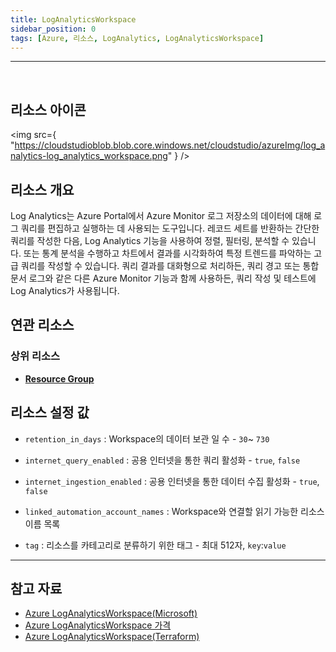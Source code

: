 ```yaml
---
title: LogAnalyticsWorkspace
sidebar_position: 0
tags: [Azure, 리소스, LogAnalytics, LogAnalyticsWorkspace]
---
```


<hr />
<br />

## 리소스 아이콘

<img
    src={
        "https://cloudstudioblob.blob.core.windows.net/cloudstudio/azureImg/log_analytics-log_analytics_workspace.png"
    }
/>

## 리소스 개요

Log Analytics는 Azure Portal에서 Azure Monitor 로그 저장소의 데이터에 대해 로그 쿼리를 편집하고 실행하는 데 사용되는 도구입니다.
레코드 세트를 반환하는 간단한 쿼리를 작성한 다음, Log Analytics 기능을 사용하여 정렬, 필터링, 분석할 수 있습니다. 또는 통계 분석을 수행하고 차트에서 결과를 시각화하여 특정 트렌드를 파악하는 고급 쿼리를 작성할 수 있습니다.
쿼리 결과를 대화형으로 처리하든, 쿼리 경고 또는 통합 문서 로그와 같은 다른 Azure Monitor 기능과 함께 사용하든, 쿼리 작성 및 테스트에 Log Analytics가 사용됩니다.

## 연관 리소스

### 상위 리소스

-   [**Resource Group**](https://docs.cstudio.app/docs/resource/azure/Base/ResourceGroup)

## 리소스 설정 값

-   `retention_in_days` : Workspace의 데이터 보관 일 수 - `30`~ `730`

-   `internet_query_enabled` : 공용 인터넷을 통한 쿼리 활성화 - `true`, `false`

-   `internet_ingestion_enabled` : 공용 인터넷을 통한 데이터 수집 활성화 - `true`, `false`

-   `linked_automation_account_names` : Workspace와 연결할 읽기 가능한 리소스 이름 목록

-   `tag` : 리소스를 카테고리로 분류하기 위한 태그 - 최대 512자, `key`:`value`

---

## 참고 자료

-   [Azure LogAnalyticsWorkspace(Microsoft)](https://learn.microsoft.com/ko-kr/azure/azure-monitor/logs/log-analytics-overview)
-   [Azure LogAnalyticsWorkspace 가격](https://azure.microsoft.com/ko-kr/pricing/details/monitor/)
-   [Azure LogAnalyticsWorkspace(Terraform)](https://registry.terraform.io/providers/hashicorp/azurerm/latest/docs/resources/log_analytics_workspace)
